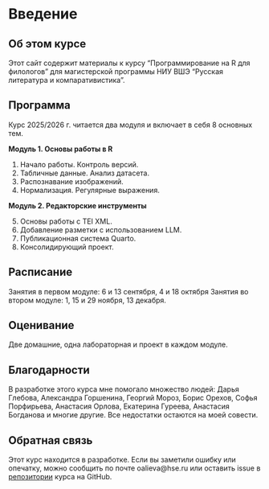 # Введение {.unnumbered}

## Об этом курсе
Этот сайт содержит материалы к курсу “Программирование на R для филологов” для магистерской программы НИУ ВШЭ “Русская литература и компаративистика”.


## Программа

Курс 2025/2026 г. читается два модуля и включает в себя 8 основных тем.

**Модуль 1. Основы работы в R**

(@) Начало работы. Контроль версий.
(@) Табличные данные. Анализ датасета.
(@) Распознавание изображений.
(@) Нормализация. Регулярные выражения.

**Модуль 2. Редакторские инструменты**

(@) Основы работы с TEI XML.
(@) Добавление разметки с использованием LLM.
(@) Публикационная система Quarto.
(@) Консолидирующий проект.


## Расписание

Занятия в первом модуле: 6 и 13 сентября, 4 и 18 октября Занятия во втором модуле: 1, 15 и 29 ноября, 13 декабря.

## Оценивание

Две домашние, одна лабораторная и проект в каждом модуле.

## Благодарности

В разработке этого курса мне помогало множество людей: Дарья Глебова, Александра Горшенина, Георгий Мороз, Борис Орехов, Софья Порфирьева, Анастасия Орлова, Екатерина Гуреева, Анастасия Богданова и многие другие. Все недостатки остаются на моей совести.

## Обратная связь

Этот курс находится в разработке. Если вы заметили ошибку или опечатку, можно сообщить по почте oalieva@hse.ru или оставить issue в [репозитории](https://github.com/locusclassicus/philology_2025/tree/main) курса на GitHub.
